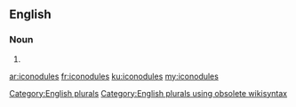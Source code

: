==English==

===Noun===
{{head|en}}

# {{plural of|iconodule}}

[[Category:English plurals]][[Category:English plurals using obsolete wikisyntax]]

[[ar:iconodules]]
[[fr:iconodules]]
[[ku:iconodules]]
[[my:iconodules]]